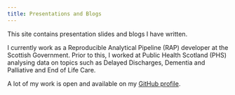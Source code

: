 ```yaml
---
title: Presentations and Blogs
---
```


This site contains presentation slides and blogs I have written.

I currently work as a Reproducible Analytical Pipeline (RAP) developer at the Scottish Government. Prior to this, I worked at Public Health Scotland (PHS) analysing data on topics such as Delayed Discharges, Dementia and Palliative and End of Life Care.

A lot of my work is open and available on my [GitHub profile](https://github.com/alicebyers5).
